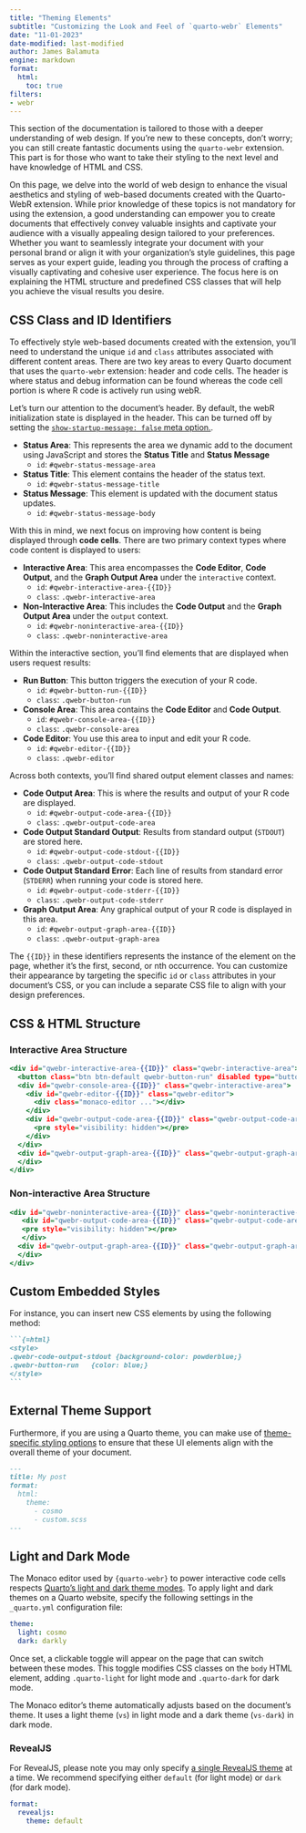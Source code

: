 ```yaml
---
title: "Theming Elements"
subtitle: "Customizing the Look and Feel of `quarto-webr` Elements"
date: "11-01-2023"
date-modified: last-modified
author: James Balamuta
engine: markdown
format: 
  html:
    toc: true
filters:
- webr
---
```


:::{.callout-note}
This section of the documentation is tailored to those with a deeper understanding of web design. If you're new to these concepts, don't worry; you can still create fantastic documents using the `quarto-webr` extension. This part is for those who want to take their styling to the next level and have knowledge of HTML and CSS.
:::

On this page, we delve into the world of web design to enhance the visual aesthetics and styling of web-based documents created with the Quarto-WebR extension. While prior knowledge of these topics is not mandatory for using the extension, a good understanding can empower you to create documents that effectively convey valuable insights and captivate your audience with a visually appealing design tailored to your preferences. Whether you want to seamlessly integrate your document with your personal brand or align it with your organization's style guidelines, this page serves as your expert guide, leading you through the process of crafting a visually captivating and cohesive user experience. The focus here is on explaining the HTML structure and predefined CSS classes that will help you achieve the visual results you desire.

## CSS Class and ID Identifiers

To effectively style web-based documents created with the extension, you'll need to understand the unique `id` and `class` attributes associated with different content areas. There are two key areas to every Quarto document that uses the `quarto-webr` extension: header and code cells. The header is where status and debug information can be found whereas the code cell portion is where R code is actively run using webR.

Let's turn our attention to the document's header. By default, the webR initialization state is displayed in the header. This can be turned off by setting the [`show-startup-message: false` meta option.](qwebr-meta-options.qmd). 

- **Status Area**: This represents the area we dynamic add to the document using JavaScript and stores the **Status Title** and **Status Message**
  - `id`: `#qwebr-status-message-area`
- **Status Title**: This element contains the header of the status text.
  - `id`: `#qwebr-status-message-title`
- **Status Message**: This element is updated with the document status updates.
  - `id`: `#qwebr-status-message-body`

With this in mind, we next focus on improving how content is being displayed through **code cells**. There are two primary context types where code content is displayed to users:

- **Interactive Area**: This area encompasses the **Code Editor**, **Code Output**, and the **Graph Output Area** under the `interactive` context.
   - `id`: `#qwebr-interactive-area-{{ID}}`
   - `class`: `.qwebr-interactive-area`

- **Non-Interactive Area**: This includes the **Code Output** and the **Graph Output Area** under the `output` context.
   - `id`: `#qwebr-noninteractive-area-{{ID}}`
   - `class`: `.qwebr-noninteractive-area`

Within the interactive section, you'll find elements that are displayed when users request results:

- **Run Button**: This button triggers the execution of your R code.
   - `id`: `#qwebr-button-run-{{ID}}`
   - `class`: `.qwebr-button-run`

- **Console Area**: This area contains the **Code Editor** and **Code Output**.
   - `id`: `#qwebr-console-area-{{ID}}`
   - `class`: `.qwebr-console-area`

- **Code Editor**: You use this area to input and edit your R code.
   - `id`: `#qwebr-editor-{{ID}}`
   - `class`: `.qwebr-editor`

Across both contexts, you'll find shared output element classes and names:

- **Code Output Area**: This is where the results and output of your R code are displayed.
   - `id`: `#qwebr-output-code-area-{{ID}}` 
   - `class`: `.qwebr-output-code-area`

- **Code Output Standard Output**: Results from standard output (`STDOUT`) are stored here.
   - `id`: `#qwebr-output-code-stdout-{{ID}}` 
   - `class`: `.qwebr-output-code-stdout`

- **Code Output Standard Error**: Each line of results from standard error (`STDERR`) when running your code is stored here.
   - `id`: `#qwebr-output-code-stderr-{{ID}}` 
   - `class`: `.qwebr-output-code-stderr`

- **Graph Output Area**: Any graphical output of your R code is displayed in this area.
   - `id`: `#qwebr-output-graph-area-{{ID}}` 
   - `class`: `.qwebr-output-graph-area`

The `{{ID}}` in these identifiers represents the instance of the element on the page, whether it's the first, second, or nth occurrence. You can customize their appearance by targeting the specific `id` or `class` attributes in your document's CSS, or you can include a separate CSS file to align with your design preferences.

## CSS & HTML Structure

### Interactive Area Structure

```.html
<div id="qwebr-interactive-area-{{ID}}" class="qwebr-interactive-area">
  <button class="btn btn-default qwebr-button-run" disabled type="button" id="qwebr-button-run-{{ID}}"></button>
  <div id="qwebr-console-area-{{ID}}" class="qwebr-interactive-area">
    <div id="qwebr-editor-{{ID}}" class="qwebr-editor">
      <div class="monaco-editor ..."></div>
    </div>
    <div id="qwebr-output-code-area-{{ID}}" class="qwebr-output-code-area" aria-live="assertive">
      <pre style="visibility: hidden"></pre>
    </div>
  </div>
  <div id="qwebr-output-graph-area-{{ID}}" class="qwebr-output-graph-area">
  </div>
</div>
```

### Non-interactive Area Structure

```.html
<div id="qwebr-noninteractive-area-{{ID}}" class="qwebr-noninteractive-area">
   <div id="qwebr-output-code-area-{{ID}}" class="qwebr-output-code-area" aria-live="assertive">
   <pre style="visibility: hidden"></pre>
   </div>
  <div id="qwebr-output-graph-area-{{ID}}" class="qwebr-output-graph-area" aria-live="assertive">
  </div>
</div>
```

## Custom Embedded Styles

For instance, you can insert new CSS elements by using the following method:

````markdown
```{=html}
<style>
.qwebr-code-output-stdout {background-color: powderblue;}
.qwebr-button-run   {color: blue;}
</style>
```
````

## External Theme Support

Furthermore, if you are using a Quarto theme, you can make use of [theme-specific styling options](https://quarto.org/docs/output-formats/html-themes.html#basic-options) to ensure that these UI elements align with the overall theme of your document.

```markdown
---
title: My post
format:
  html: 
    theme:
      - cosmo
      - custom.scss
---
```

## Light and Dark Mode

The Monaco editor used by `{quarto-webr}` to power interactive code cells respects [Quarto's light and dark theme modes](https://quarto.org/docs/output-formats/html-themes.html#dark-mode). To apply light and dark themes on a Quarto website, specify the following settings in the `_quarto.yml` configuration file:

```yaml
theme:
  light: cosmo
  dark: darkly
```

Once set, a clickable toggle will appear on the page that can switch between these modes. This toggle modifies CSS classes on the `body` HTML element, adding `.quarto-light` for light mode and `.quarto-dark` for dark mode.

:::{.callout-note}
The Monaco editor's theme automatically adjusts based on the document's theme. It uses a light theme (`vs`) in light mode and a dark theme (`vs-dark`) in dark mode.
:::

### RevealJS

For RevealJS, please note you may only specify [a single RevealJS theme](https://quarto.org/docs/presentations/revealjs/themes.html#using-themes) at a time. We recommend specifying either `default` (for light mode) or `dark` (for dark mode). 

```yaml
format:
  revealjs:
    theme: default
```
